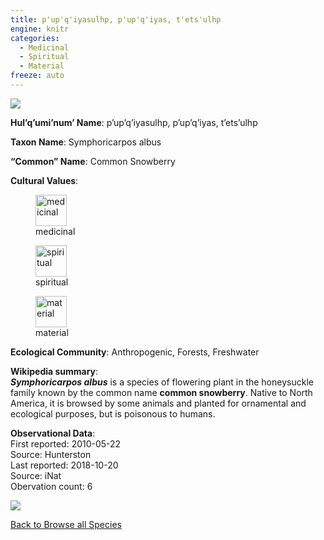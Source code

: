```yaml
---
title: p'up'q'iyasulhp, p'up'q'iyas, t'ets'ulhp
engine: knitr
categories:
  - Medicinal
  - Spiritual
  - Material
freeze: auto
---
```

![](https://inaturalist-open-data.s3.amazonaws.com/photos/147408582/medium.jpg){fig-alt="p'up'q'iyasulhp, p'up'q'iyas, t'ets'ulhp - Common Snowberry"}

**Hul'q'umi'num' Name**: p'up'q'iyasulhp, p'up'q'iyas, t'ets'ulhp



**Taxon Name**: Symphoricarpos albus

**"Common" Name**: Common Snowberry

**Cultural Values**:  

::: {layout-nrow=1 style="width:60%"}
![medicinal](/files/medicinal.svg){width=50px}

![spiritual](/files/spiritual.svg){width=50px}

![material](/files/material.svg){width=50px}
:::

**Ecological Community**: Anthropogenic, Forests, Freshwater

**Wikipedia summary**:  
<i><b>Symphoricarpos albus</b></i> is a species of flowering plant in the honeysuckle family known by the common name <b>common snowberry</b>. Native to North America, it is browsed by some animals and planted for ornamental and ecological purposes, but is poisonous to humans.

**Observational Data**:   
First reported: 2010-05-22  
Source: Hunterston  
Last reported: 2018-10-20  
Source: iNat  
Obervation count: 6

![](community_dist.png)

[<i class="fa fa-arrow-left" aria-hidden="true"></i> Back to Browse all Species](/taxa.html)
